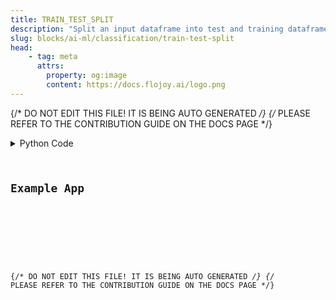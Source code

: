 ```yaml
---
title: TRAIN_TEST_SPLIT
description: "Split an input dataframe into test and training dataframes according to a size parameter."
slug: blocks/ai-ml/classification/train-test-split
head:
    - tag: meta
      attrs:
        property: og:image
        content: https://docs.flojoy.ai/logo.png
---
```


{/* DO NOT EDIT THIS FILE! IT IS BEING AUTO GENERATED */}
{/* PLEASE REFER TO THE CONTRIBUTION GUIDE ON THE DOCS PAGE */}


<DownloadStudioBanner />
<PythonDocsDisplay docstring={block_data["docstring"]} />
<details>
<summary>Python Code</summary>



<Code code={pythonCode} lang="py" wrap theme="dracula" />

[Find this Flojoy Block on GitHub](https://github.com/flojoy-ai/blocks/blob/main/blocks/AI_ML/CLASSIFICATION/TRAIN_TEST_SPLIT/TRAIN_TEST_SPLIT.py)

</details>

## Example App


<GetHelpWidget />


<AppDisplay app={app} blockName="TRAIN_TEST_SPLIT" client:visible />


<Example />

{/* DO NOT EDIT THIS FILE! IT IS BEING AUTO GENERATED */}
{/* PLEASE REFER TO THE CONTRIBUTION GUIDE ON THE DOCS PAGE */}
